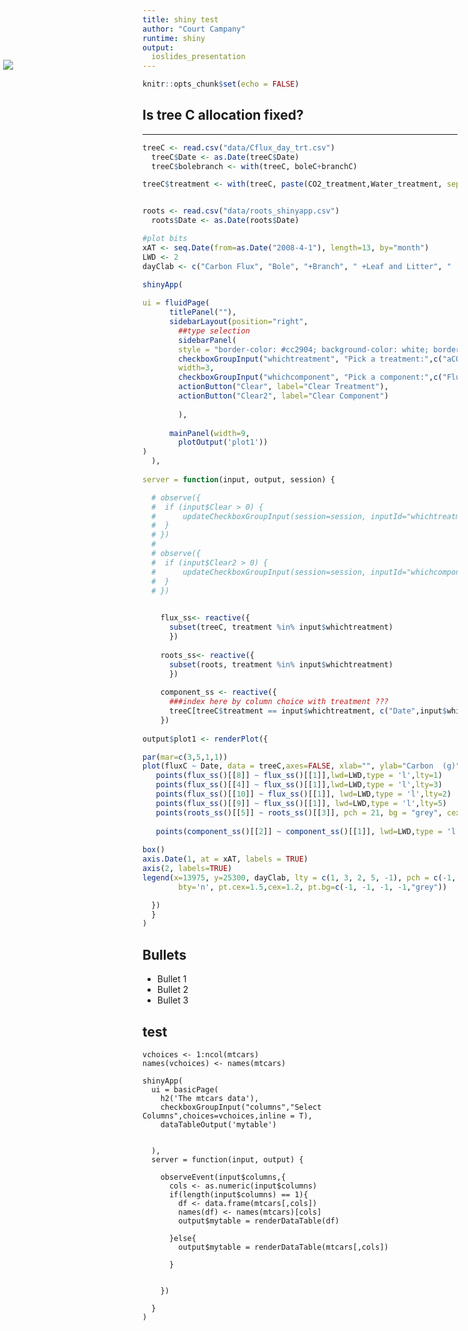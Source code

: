 ```yaml
---
title: shiny test
author: "Court Campany"
runtime: shiny
output:
  ioslides_presentation
---
```


```r
knitr::opts_chunk$set(echo = FALSE)
```

## 

<IMG STYLE="position:absolute; TOP:150px; LEFT:5px;"  SRC="img/pce_paper.PNG">


## Is tree C allocation fixed?
<hr>


```r
treeC <- read.csv("data/Cflux_day_trt.csv")
  treeC$Date <- as.Date(treeC$Date)
  treeC$bolebranch <- with(treeC, boleC+branchC)

treeC$treatment <- with(treeC, paste(CO2_treatment,Water_treatment, sep="-"))


roots <- read.csv("data/roots_shinyapp.csv")
  roots$Date <- as.Date(roots$Date)

#plot bits
xAT <- seq.Date(from=as.Date("2008-4-1"), length=13, by="month")
LWD <- 2 
dayClab <- c("Carbon Flux", "Bole", "+Branch", " +Leaf and Litter", "  +Root")

shinyApp(
  
ui = fluidPage(
      titlePanel(""),
      sidebarLayout(position="right",
        ##type selection
        sidebarPanel(
        style = "border-color: #cc2904; background-color: white; border-style:dotted;border-width:thick",
        checkboxGroupInput("whichtreatment", "Pick a treatment:",c("aCO2-dry" = "ambient-dry", "aCO2-wet" =                            "ambient-wet", "eCO2-dry" = "elevated-dry", "eCO2-wet" = "elevated-wet"),                                    selected="ambient-wet"),
        width=3,
        checkboxGroupInput("whichcomponent", "Pick a component:",c("Flux C" = "fluxC", "Leaves" = "aboveC",                               "Boles" = "boleC",  "Branches" = "bolebranch")),
        actionButton("Clear", label="Clear Treatment"),
        actionButton("Clear2", label="Clear Component")
        
        ),
  
      mainPanel(width=9,
        plotOutput('plot1'))
)
  ),
  
server = function(input, output, session) {

  # observe({
  #  if (input$Clear > 0) {
  #      updateCheckboxGroupInput(session=session, inputId="whichtreatment",                                                choices=c("aCO2-dry","aCO2-wet","eCO2-dry", "eCO2-wet"), selected=NULL)
  #  }
  # })
  #   
  # observe({
  #  if (input$Clear2 > 0) {
  #      updateCheckboxGroupInput(session=session, inputId="whichcomponent",                                                choices=c("Flux C","Leaves","Boles", "Branches"), selected=NULL)
  #  }
  # })
  

    flux_ss<- reactive({
      subset(treeC, treatment %in% input$whichtreatment)
      })
    
    roots_ss<- reactive({
      subset(roots, treatment %in% input$whichtreatment)
      })
    
    component_ss <- reactive({
      ###index here by column choice with treatment ???
      treeC[treeC$treatment == input$whichtreatment, c("Date",input$whichcomponent, "treatment")]
    })
    
output$plot1 <- renderPlot({

par(mar=c(3,5,1,1))        
plot(fluxC ~ Date, data = treeC,axes=FALSE, xlab="", ylab="Carbon  (g)", ylim=c(0, 25000),type='n')
   points(flux_ss()[[8]] ~ flux_ss()[[1]],lwd=LWD,type = 'l',lty=1)
   points(flux_ss()[[4]] ~ flux_ss()[[1]],lwd=LWD,type = 'l',lty=3)
   points(flux_ss()[[10]] ~ flux_ss()[[1]], lwd=LWD,type = 'l',lty=2)
   points(flux_ss()[[9]] ~ flux_ss()[[1]], lwd=LWD,type = 'l',lty=5)
   points(roots_ss()[[5]] ~ roots_ss()[[3]], pch = 21, bg = "grey", cex=2)
   
   points(component_ss()[[2]] ~ component_ss()[[1]], lwd=LWD,type = 'l',lty=5, col="red")
   
box()
axis.Date(1, at = xAT, labels = TRUE)
axis(2, labels=TRUE)
legend(x=13975, y=25300, dayClab, lty = c(1, 3, 2, 5, -1), pch = c(-1, -1, -1, -1, 21),lwd=LWD,  
        bty='n', pt.cex=1.5,cex=1.2, pt.bg=c(-1, -1, -1, -1,"grey"))

  })
  }
)
```

## Bullets

- Bullet 1
- Bullet 2
- Bullet 3

## test

```r2
vchoices <- 1:ncol(mtcars)
names(vchoices) <- names(mtcars)

shinyApp(
  ui = basicPage(
    h2('The mtcars data'),
    checkboxGroupInput("columns","Select Columns",choices=vchoices,inline = T),
    dataTableOutput('mytable')


  ),
  server = function(input, output) {

    observeEvent(input$columns,{
      cols <- as.numeric(input$columns)
      if(length(input$columns) == 1){
        df <- data.frame(mtcars[,cols])
        names(df) <- names(mtcars)[cols]
        output$mytable = renderDataTable(df)

      }else{
        output$mytable = renderDataTable(mtcars[,cols])

      }


    })

  }
)
```



